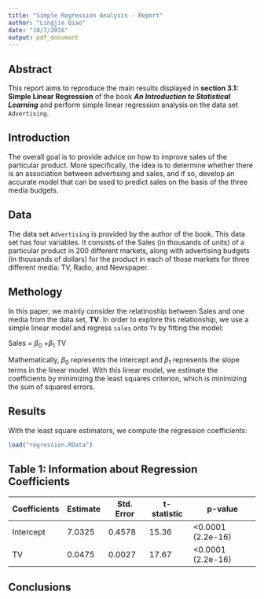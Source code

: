 ```yaml
---
title: "Simple Regression Analysis - Report"
author: "Lingjie Qiao"
date: "10/7/2016"
output: pdf_document
---
```


## Abstract
This report aims to reproduce the main results displayed in **section 3.1: Simple Linear Regression** of the book **_An Introduction to Statistical Learning_** and perform simple linear regression analysis on the data set `Advertising`.

## Introduction
The overall goal is to provide advice on how to improve sales of the particular product. More specifically, the idea is to determine whether there is an association between advertising and sales, and if so, develop an accurate model that can be used to predict sales on the basis of the three media budgets.


## Data
The data set `Advertising` is provided by the author of the book. This data set has four variables. It consists of the Sales (in thousands of units) of a particular product in 200 different markets, along with advertising budgets (in thousands of dollars) for the product in each of those markets for three different media: TV, Radio, and Newspaper.

## Methology
In this paper, we mainly consider the relatinoship between Sales and one media from the data set, **TV**. In order to explore this relationship, we use a simple linear model and regress `sales` onto `TV` by fitting the model:

Sales = $\beta_0$ +$\beta_1$ TV

Mathematically, $\beta_0$ represents the intercept and $\beta_1$ represents the slope terms in the linear model.
With this linear model, we estimate the coefficients by minimizing the least squares criterion, which is minimizing the sum of squared errors.

## Results
With the least square estimators, we compute the regression coefficients:

```r
load("regression.RData")
```


Table 1: Information about Regression Coefficients
------------------------------------------------------------
Coefficients| Estimate | Std. Error | t-statistic | p-value
------------|----------|------------|-------------|---------
Intercept   | 7.0325   | 0.4578     | 15.36       | <0.0001 (2.2e-16)
TV          | 0.0475   | 0.0027     | 17.67       | <0.0001 (2.2e-16)

## Conclusions



